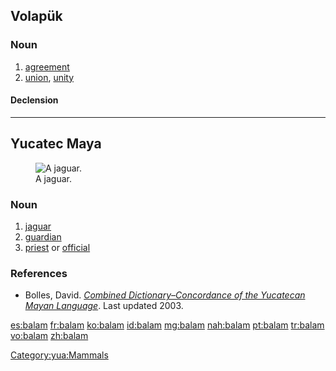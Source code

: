 ==Volapük==

===Noun===
{{vo-noun}}

# [[agreement]]
# [[union]], [[unity]]

====Declension====
{{vo-decl-noun}}

----

==Yucatec Maya==
[[Image:Standing jaguar.jpg|thumb|right|A jaguar.]]

===Noun===
{{yua-noun}}

# [[jaguar]]
# [[guardian]]
# [[priest]] or [[official]]

===References===
* Bolles, David. ''[http://www.famsi.org/reports/96072/index.html Combined Dictionary–Concordance of the Yucatecan Mayan Language]''. Last updated 2003.

[[Category:yua:Mammals]]

[[es:balam]]
[[fr:balam]]
[[ko:balam]]
[[id:balam]]
[[mg:balam]]
[[nah:balam]]
[[pt:balam]]
[[tr:balam]]
[[vo:balam]]
[[zh:balam]]
